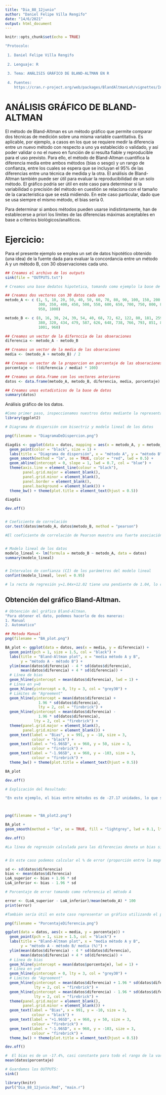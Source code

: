 ```yaml
---
title: "Dia_88_12junio"
author: "Daniel Felipe Villa Rengifo"
date: "14/6/2021"
output: html_document
---
```


```r
knitr::opts_chunk$set(echo = TRUE)
```

```r
"Protocolo:
 
 1. Daniel Felipe Villa Rengifo
 
 2. Lenguaje: R
 
 3. Tema: ANÁLISIS GRÁFICO DE BLAND-ALTMAN EN R
 
 4. Fuentes:  
    https://cran.r-project.org/web/packages/BlandAltmanLeh/vignettes/Intro.html"
```


# ANÁLISIS GRÁFICO DE BLAND-ALTMAN

El método de Bland-Altman es un método gráfico que permite comparar dos técnicas de medición sobre una misma variable cuantitativa. Es aplicable, por ejemplo, a casos en los que se requiere medir la diferencia entre un nuevo método con respecto a uno ya establecido o validado, y así poder validar o no el nuevo en función de si resulta fiable y reproducible para el uso previsto. Para ello, el método de Bland-Altman cuantifica la diferencia media entre ambos métodos (bias o sesgo) y un rango de confianza, entre los cuales se espera que se incluyan el 95% de las diferencias entre una técnica de medida y la otra. El análisis de Bland-Altman también puede ser útil para evaluar la reproducibilidad de un solo método. El gráfico podría ser útil en este caso para determinar si la variabilidad o precisión del método en cuestión se relaciona con el tamaño de la característica que se está midiendo. En este caso particular, dado que se usa siempre el mismo método, el bias sería 0.

Para determinar si ambos métodos pueden usarse indistintamente, han de establecerse a priori los límites de las diferencias máximas aceptables en base a criterios biológicos/analíticos.

# Ejercicio:

Para el presente ejemplo se emplea un set de datos hipotético obtenido (una idea) de la fuente dada para evaluar la concordancia entre un método A y un método B, con 30 observaciones cada uno.

```r
## Creamos el archivo de los outputs
sink(file = "OUTPUTS.txt")

# Creamos una base dedatos hipotetica, tomando como ejemplo la base de la fuente dada:

## Creamos dos vectores con 30 datos cada uno
metodo_A <- c (1, 5, 10, 20, 50, 40, 50, 60, 70, 80, 90, 100, 150, 200, 250, 
               300, 350, 400, 450, 500, 550, 600, 650, 700, 750, 800, 850, 900,
               950, 1000)

metodo_B <- c (8, 16, 30, 24, 39, 54, 40, 68, 72, 62, 122, 80, 181, 259, 275, 
               380, 320, 434, 479, 587, 626, 648, 738, 766, 793, 851, 871, 957, 
               1001, 960)

## Creamos un vector de la difernccia de las obseraciones
diferencia <- metodo_A - metodo_B

## Creamos un vector de la media de las obseraciones
media <- (metodo_A + metodo_B) / 2

## Creamos un vector de la proporcion en porcentaje de las obseraciones
porcentaje <- ((diferencia / media) * 100)

## Creamos un data.frame con los vectores anteriores
datos <- data.frame(metodo_A, metodo_B, diferencia, media, porcentaje)

## Creamos unos estadisticos de la base de datos
summary(datos)
```

Análisis gráfico de los datos.

```r
#Como primer paso, inspeccionamos nuestros datos mediante la representación de un diagrama de dispersión:
library(ggplot2)

# Diagrama de dispersión con bisectriz y modelo lineal de los datos

png(filename = "DiagramaDeDispercion.png")

diagdis <- ggplot(data = datos, mapping = aes(x = metodo_A, y = metodo_B)) +
  geom_point(color = "black", size = 1) +
  labs(title = "Diagrama de dispersión", x = "método A", y = "método B") +
  geom_smooth(method = "lm", se = TRUE, color = "red", lwd = 0.5) +
  geom_abline(intercept = 0, slope = 1, lwd = 0.7, col = "blue") +
  theme(axis.line = element_line(colour = "black"), 
        panel.grid.major = element_blank(), 
        panel.grid.minor = element_blank(), 
        panel.border = element_blank(), 
        panel.background = element_blank()) +
  theme_bw() + theme(plot.title = element_text(hjust = 0.5)) 

diagdis

dev.off()


# Coeficiente de correlación 
cor.test(datos$metodo_A, datos$metodo_B, method = "pearson")

#El coeficiente de correlación de Pearson muestra una fuerte asociación positiva entre los valores obtenidos por el método A y B (r = 0.996, 95% CI = 0.991-0.998, p-value < 0.001). Sin embargo, una alta correlación no es necesariamente sinónimo de concordancia entre métodos, puesto que evalúa la relación y no la diferencia.


# Modelo lineal de los datos
modelo_lineal <- lm(formula = metodo_B ~ metodo_A, data = datos)
summary(modelo_lineal)


# Intervalos de confianza (CI) de los parámetros del modelo lineal
confint(modelo_lineal, level = 0.95)

# la recta de regresión y=1.04x+12.02 tiene una pendiente de 1.04, lo cual podría evaluarse como una buena concordancia entre métodos. En este caso la pendiente indica que el método B sobreestima al A. Además, los datos muestran una dispersión muy cercana a la bisectriz (pero no sobre ella), lo cual también sugiere la existencia de un pequeño nivel de discrepancia entre los métodos.


```

## Obtención del gráfico Bland-Altman.

```r
# Obtención del gráfico Bland-Altman.
"Para obtener el dato, podemos hacerlo de dos maneras:
1. Manual
2. Automatico"

## Metodo Manual
png(filename = "BA_plot.png")

BA_plot <- ggplot(data = datos, aes(x = media, y = diferencia)) +
  geom_point(pch = 1, size = 1.5, col = "black") +
  labs(title = "Bland-Altman plot", x = "media método A y B",
       y = "método A - método B") +
  ylim(mean(datos$diferencia) - 4 * sd(datos$diferencia),
       mean(datos$diferencia) + 4 * sd(diferencia)) +
  # Línea de bias
  geom_hline(yintercept = mean(datos$diferencia), lwd = 1) +
  # Línea en y=0
  geom_hline(yintercept = 0, lty = 3, col = "grey30") +
  # Limites de "Agreement"
  geom_hline(yintercept = mean(datos$diferencia) +
               1.96 * sd(datos$diferencia), 
               lty = 2, col = "firebrick") +
  geom_hline(yintercept = mean(datos$diferencia) -
               1.96 * sd(datos$diferencia), 
             lty = 2, col = "firebrick") +
  theme(panel.grid.major = element_blank(), 
        panel.grid.minor = element_blank()) +
  geom_text(label = "Bias", x = 991, y = -18, size = 3, 
            colour = "black") +
  geom_text(label = "+1.96SD", x = 960, y = 50, size = 3, 
            colour = "firebrick") +
  geom_text(label = "-1.96SD", x = 960, y = -103, size = 3, 
            colour = "firebrick") +
  theme_bw() + theme(plot.title = element_text(hjust = 0.5))

BA_plot

dev.off()

# Explicación del Resultado:

"En este ejemplo, el bias entre métodos es de -27.17 unidades, lo que significa que en promedio el método B mide 27.17 unidades más que el método A (24/30 = 80% de los datos se sitúan por debajo de 0). Además, este sesgo negativo parece deberse a medidas por encima de las 200 unidades, puesto que, para unidades medias menores a 200, los datos parecen encontrarse más próximos entre sí y más próximos a una diferencia media de cero."



png(filename = "BA_plot2.png")

BA_plot +
geom_smooth(method = "lm", se = TRUE, fill = "lightgrey", lwd = 0.1, lty = 5)

dev.off()

#La línea de regresión calculada para las diferencias denota un bias sistemático proporcional (no constante), con una tendencia negativa de las diferencias conforme aumenta la magnitud de la variable medida.


# En este caso podemos calcular el % de error (proporción entre la magnitud y el error de la medida):

sd <- sd(datos$diferencia)
bias <- mean(datos$diferencia)
LoA_superior <- bias + 1.96 * sd
LoA_inferior <- bias - 1.96 * sd

# Porcentaje de error tomando como referencia el método A

error <- (LoA_superior - LoA_inferior)/mean(metodo_A) * 100
print(error)
```


```r
#También sería útil en este caso representar un gráfico utilizando el porcentaje de las diferencias:

png(filename = "PorcentajeDiferencia.png")

ggplot(data = datos, aes(x = media, y = porcentaje)) +
  geom_point(pch = 1, size = 1.5, col = "black") +
  labs(title = "Bland-Altman plot", x = "media método A y B", 
       y = "método A - método B/ media (%)") +
  ylim(mean(datos$diferencia) - 4 * sd(datos$diferencia), 
       mean(datos$diferencia) + 4 * sd(diferencia)) +
  # Línea de bias
  geom_hline(yintercept = mean(datos$porcentaje), lwd = 1) +
  # Línea en y=0
  geom_hline(yintercept = 0, lty = 3, col = "grey30") +
  # Limites de "Agreement"
  geom_hline(yintercept = mean(datos$diferencia) + 1.96 * sd(datos$diferencia), 
             lty = 2, col = "firebrick") +
  geom_hline(yintercept = mean(datos$diferencia) - 1.96 * sd(datos$diferencia), 
             lty = 2, col = "firebrick") +
  theme(panel.grid.major = element_blank(), 
        panel.grid.minor = element_blank()) +
  geom_text(label = "Bias", x = 991, y = -10, size = 3, 
            colour = "black") +
  geom_text(label = "+1.96SD", x = 960, y = 50, size = 3, 
            colour = "firebrick") +
  geom_text(label = "-1.96SD", x = 960, y = -103, size = 3, 
            colour = "firebrick") +
  theme_bw() + theme(plot.title = element_text(hjust = 0.5))

dev.off()

#  El bias es de un -17.4%, casi constante para todo el rango de la variable, con la excepción de valores menores a 100 unidades. Los limites de "agreement" se sitúan del 41.05% al -95.39%.
mean(datos$porcentaje)

# Guardamos los OUTPUTS:
sink()
```

```r
library(knitr)
purl("Dia_88_12junio.Rmd", "main.r")
```

